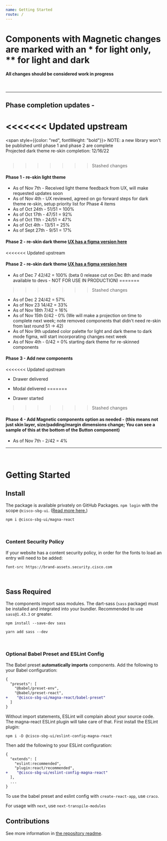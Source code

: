 ```yaml
---
name: Getting Started
route: /
---
```


# **Components with Magnetic changes are marked with an \* for light only, \*\* for light and dark**

#### All changes should be considered work in progress

<br />
<hr />

## Phase completion updates -
<<<<<<< Updated upstream
=======

<span style={{color: "red", fontWeight: "bold"}}>
  NOTE: a new library won't be published until phase 1 and phase 2 are complete
  <br />
  Projected dark theme re-skin completion: 12/16/22
</span>
<br />
<br />
>>>>>>> Stashed changes

#### Phase 1 - re-skin light theme

- As of Nov 7th - Received light theme feedback from UX, will make requested updates soon
- As of Nov 4th - UX reviewed, agreed on go forward steps for dark theme re-skin, setup priority list for Phase 4 items
- As of Oct 24th - 51/51 = 100%
- As of Oct 17th - 47/51 = 92%
- As of Oct 11th - 24/51 = 47%
- As of Oct 4th - 13/51 = 25%
- As of Sept 27th - 9/51 = 17%

#### Phase 2 - re-skin dark theme [UX has a figma version here](<https://www.figma.com/file/6ILKQfiWVH6yNzPFk9pkz4/%F0%9F%A7%B2--Magnetic-Design-Library%3A-Dark-Mode-%5BWiP%5D-(Copy)?node-id=33305%3A351330&t=rP6kUD4YtZv5ZUcf-0>)

<<<<<<< Updated upstream
#### Phase 2 - re-skin dark theme [UX has a figma version here](https://www.figma.com/file/6ILKQfiWVH6yNzPFk9pkz4/%F0%9F%A7%B2--Magnetic-Design-Library%3A-Dark-Mode-%5BWiP%5D-(Copy)?node-id=33305%3A351330&t=rP6kUD4YtZv5ZUcf-0)
- As of Dec 7 42/42 = 100% (beta 0 release cut on Dec 8th and made available to devs - NOT FOR USE IN PRODUCTION)
=======
>>>>>>> Stashed changes
- As of Dec 2 24/42 = 57%
- As of Nov 23 14/42 = 33%
- As of Nov 18th 7/42 = 16%
- As of Nov 15th 0/42 - 0% (We will make a projection on time to complete next week; note removed components that didn't need re-skin from last round 51 -> 42)
- As of Nov 9th updated color palette for light and dark theme to dark mode figma, will start incorporating changes next week
- As of Nov 4th - 0/42 = 0% starting dark theme for re-skinned components

#### Phase 3 - Add new components
<<<<<<< Updated upstream
- Drawer delivered
- Modal delivered
=======

- Drawer started
>>>>>>> Stashed changes

#### Phase 4 - Add Magnetic components option as needed - (this means not just skin layer, size/padding/margin dimensions change; You can see a sample of this at the bottom of the Button component)

- As of Nov 7th - 2/42 = 4%

<hr />
<br />

# Getting Started

## Install

The package is available privately on GitHub Packages. `npm login` with the scope `@cisco-sbg-ui`. ([Read more here.](https://docs.github.com/en/packages/working-with-a-github-packages-registry/working-with-the-npm-registry))

`npm i @cisco-sbg-ui/magna-react`

<br />

### Content Security Policy

If your website has a content security policy, in order for the fonts to load an entry will need to be added:

`font-src https://brand-assets.security.cisco.com`

<br />

## Sass Required

The components import sass modules. The dart-sass (`sass` package) must be installed and integrated into your bundler. Recommended to use `sass@1.43.3` or greater.

```
npm install --save-dev sass

yarn add sass --dev
```

<br />

### Optional Babel Preset and ESLint Config

The Babel preset **automatically imports** components. Add the following to your Babel configuration:

```diff
{
  "presets": [
    "@babel/preset-env",
    "@babel/preset-react",
+    "@cisco-sbg-ui/magna-react/babel-preset"
  ]
}
```

Without import statements, ESLint will complain about your source code. The magna-react ESLint plugin will take care of that. First install the ESLint plugin:

`npm i -D @cisco-sbg-ui/eslint-config-magna-react`

Then add the following to your ESLint configuration:

```diff
{
  "extends": [
    "eslint:recommended",
    "plugin:react/recommended",
+    "@cisco-sbg-ui/eslint-config-magna-react"
  ],
  ...
}
```

To use the babel preset and eslint config with `create-react-app`, use `craco`.

For usage with `next`, use `next-transpile-modules`

## Contributions

See more information in [the repository readme](https://www.github.com/cisco-sbg-ui/magna-react#readme).
